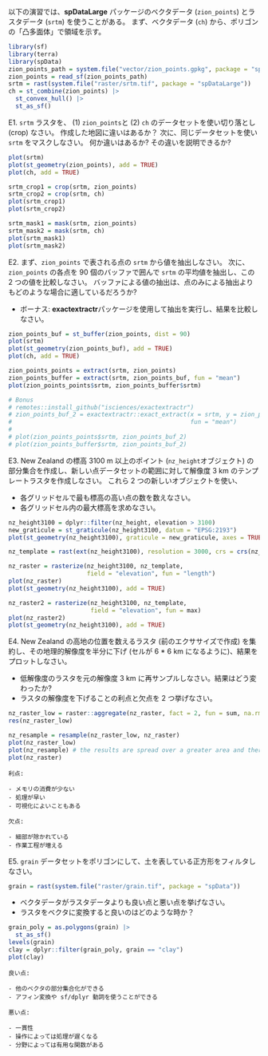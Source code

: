 以下の演習では、**spDataLarge** パッケージのベクタデータ (`zion_points`) とラスタデータ (`srtm`) を使うことがある。
まず、ベクタデータ (`ch`) から、ポリゴンの「凸多面体」で領域を示す。

```r
library(sf)
library(terra)
library(spData)
zion_points_path = system.file("vector/zion_points.gpkg", package = "spDataLarge")
zion_points = read_sf(zion_points_path)
srtm = rast(system.file("raster/srtm.tif", package = "spDataLarge"))
ch = st_combine(zion_points) |>
  st_convex_hull() |> 
  st_as_sf()
```

E1. `srtm` ラスタを、 (1) `zion_points`と (2) `ch` のデータセットを使い切り落とし (crop) なさい。
作成した地図に違いはあるか？
次に、同じデータセットを使い `srtm` をマスクしなさい。
何か違いはあるか?
その違いを説明できるか?

```r
plot(srtm)
plot(st_geometry(zion_points), add = TRUE)
plot(ch, add = TRUE)

srtm_crop1 = crop(srtm, zion_points)
srtm_crop2 = crop(srtm, ch)
plot(srtm_crop1)
plot(srtm_crop2)

srtm_mask1 = mask(srtm, zion_points)
srtm_mask2 = mask(srtm, ch)
plot(srtm_mask1)
plot(srtm_mask2)
```

E2. まず、`zion_points` で表される点の `srtm` から値を抽出しなさい。
次に、`zion_points` の各点を 90 個のバッファで囲んで `srtm` の平均値を抽出し、この 2 つの値を比較しなさい。
バッファによる値の抽出は、点のみによる抽出よりもどのような場合に適しているだろうか?

- ボーナス:  **exactextractr**パッケージを使用して抽出を実行し、結果を比較しなさい。

```r
zion_points_buf = st_buffer(zion_points, dist = 90)
plot(srtm)
plot(st_geometry(zion_points_buf), add = TRUE)
plot(ch, add = TRUE)

zion_points_points = extract(srtm, zion_points)
zion_points_buffer = extract(srtm, zion_points_buf, fun = "mean")
plot(zion_points_points$srtm, zion_points_buffer$srtm)

# Bonus
# remotes::install_github("isciences/exactextractr")
# zion_points_buf_2 = exactextractr::exact_extract(x = srtm, y = zion_points_buf,
#                                                  fun = "mean")
# 
# plot(zion_points_points$srtm, zion_points_buf_2)
# plot(zion_points_buffer$srtm, zion_points_buf_2)
```

E3. New Zealand の標高 3100 m 以上のポイント (`nz_height`オブジェクト) の部分集合を作成し、新しい点データセットの範囲に対して解像度 3 km のテンプレートラスタを作成しなさい。
これら 2 つの新しいオブジェクトを使い、

- 各グリッドセルで最も標高の高い点の数を数えなさい。
- 各グリッドセル内の最大標高を求めなさい。

```r
nz_height3100 = dplyr::filter(nz_height, elevation > 3100)
new_graticule = st_graticule(nz_height3100, datum = "EPSG:2193")
plot(st_geometry(nz_height3100), graticule = new_graticule, axes = TRUE)

nz_template = rast(ext(nz_height3100), resolution = 3000, crs = crs(nz_height3100))

nz_raster = rasterize(nz_height3100, nz_template, 
                      field = "elevation", fun = "length")
plot(nz_raster)
plot(st_geometry(nz_height3100), add = TRUE)

nz_raster2 = rasterize(nz_height3100, nz_template, 
                       field = "elevation", fun = max)
plot(nz_raster2)
plot(st_geometry(nz_height3100), add = TRUE)
```

E4. New Zealand の高地の位置を数えるラスタ (前のエクササイズで作成) を集約し、その地理的解像度を半分に下げ (セルが 6 * 6 km になるように)、結果をプロットしなさい。

- 低解像度のラスタを元の解像度 3 km に再サンプルしなさい。結果はどう変わったか?
- ラスタの解像度を下げることの利点と欠点を 2 つ挙げなさい。

```r
nz_raster_low = raster::aggregate(nz_raster, fact = 2, fun = sum, na.rm = TRUE)
res(nz_raster_low)

nz_resample = resample(nz_raster_low, nz_raster)
plot(nz_raster_low)
plot(nz_resample) # the results are spread over a greater area and there are border issues
plot(nz_raster)
```

```asis
利点:

- メモリの消費が少ない
- 処理が早い
- 可視化によいこともある

欠点:

- 細部が除かれている
- 作業工程が増える
```

E5. `grain` データセットをポリゴンにして、土を表している正方形をフィルタしなさい。

```r
grain = rast(system.file("raster/grain.tif", package = "spData"))
```

- ベクタデータがラスタデータよりも良い点と悪い点を挙げなさい。
- ラスタをベクタに変換すると良いのはどのような時か？

```r
grain_poly = as.polygons(grain) |> 
  st_as_sf()
levels(grain)
clay = dplyr::filter(grain_poly, grain == "clay")
plot(clay)
```

```asis
良い点: 

- 他のベクタの部分集合化ができる
- アフィン変換や sf/dplyr 動詞を使うことができる

悪い点: 

- 一貫性
- 操作によっては処理が遅くなる
- 分野によっては有用な関数がある
```


